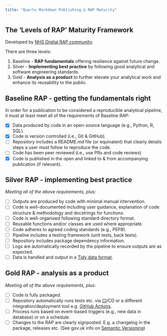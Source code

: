 ```yaml
---
title: "Quarto Markdown Publishing & RAP Maturity"
---
```


## The 'Levels of RAP' Maturity Framework

Developed by [NHS Digital RAP community](https://nhsdigital.github.io/rap-community-of-practice/introduction_to_RAP/levels_of_RAP/).

There are three levels:

1. Baseline - **RAP fundamentals** offering resilience against future change.
2. Silver - **Implementing best practice** by following good analytical and software engineering standards.
3. Gold - **Analysis as a product** to further elevate your analytical work and enhance its reusability to the public.

## Baseline RAP - getting the fundamentals right

In order for a publication to be considered a reproducible analytical pipeline, it must at least meet all of the requirements of Baseline RAP:

- [x] Data produced by code in an open-source language (e.g., Python, R, SQL).
- [x] Code is version controlled (i.e., Git & GitHub).
- [ ] Repository includes a README.md file (or equivalent) that clearly details steps a user must follow to reproduce the code.
- [ ] Code has been peer reviewed (i.e., use PRs and code reviews)
- [x] Code is published in the open and linked to & from accompanying publication (if relevant).

## Silver RAP - implementing best practice

_Meeting all of the above requirements, plus:_

- [ ] Outputs are produced by code with minimal manual intervention.
- [ ] Code is well-documented including user guidance, explanation of code structure & methodology and docstrings for functions.
- [ ] Code is well-organised following standard directory format.
- [ ] Reusable functions and/or classes are used where appropriate.
- [ ] Code adheres to agreed coding standards (e.g., PEP8).
- [ ] Pipeline includes a testing framework (unit tests, back tests).
- [ ] Repository includes package dependency information.
- [ ] Logs are automatically recorded by the pipeline to ensure outputs are as expected.
- [ ] Data is handled and output in a [Tidy data format](https://medium.com/@kimrodrikwa/untidy-data-a90b6e3ebe4c).

## Gold RAP - analysis as a product

_Meeting all of the above requirements, plus:_

- [ ] Code is fully packaged.
- [ ] Repository automatically runs tests etc. via [CI](https://github.com/skills/continuous-integration)/CD or a different integration/deployment tool e.g. [GitHub Actions](https://docs.github.com/en/actions).
- [ ] Process runs based on event-based triggers (e.g., new data in database) or on a schedule.
- [ ] Changes to the RAP are clearly signposted. E.g. a changelog in the package, releases etc. (See gov.uk info on [Semantic Versioning](https://github.com/alphagov/govuk-frontend/blob/main/docs/contributing/versioning.md))

